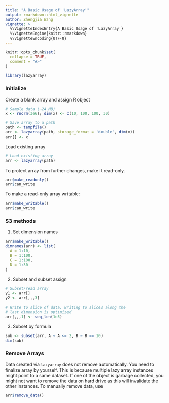 ```yaml
---
title: "A Basic Usage of 'LazyArray'"
output: rmarkdown::html_vignette
author: Zhengjia Wang
vignette: >
  %\VignetteIndexEntry{A Basic Usage of 'LazyArray'}
  %\VignetteEngine{knitr::rmarkdown}
  %\VignetteEncoding{UTF-8}
---
```


```r
knitr::opts_chunk$set(
  collapse = TRUE,
  comment = "#>"
)
```

```r
library(lazyarray)
```

### Initialize

Create a blank array and assign R object

```r
# Sample data (~24 MB)
x <- rnorm(3e6); dim(x) <- c(10, 100, 100, 30)

# Save array to a path
path <- tempfile()
arr <- lazyarray(path, storage_format = 'double', dim(x))
arr[] <- x
```

Load existing array

```r
# Load existing array
arr <- lazyarray(path)
```

To protect array from further changes, make it read-only.

```r
arr$make_readonly()
arr$can_write
```

To make a read-only array writable:

```r
arr$make_writable()
arr$can_write
```

### S3 methods

1. Set dimension names

```r
arr$make_writable()
dimnames(arr) <- list(
  A = 1:10,
  B = 1:100,
  C = 1:100,
  D = 1:30
)
```

2. Subset and subset assign

```r
# Subset/read array
y1 <- arr[]              
y2 <- arr[,,,3]          

# Write to slice of data, writing to slices along the 
# last dimension is optimized
arr[,,,1] <- seq_len(1e5)
```

3. Subset by formula

```r
sub <- subset(arr, A ~ A <= 2, B ~ B == 10)
dim(sub)
```

### Remove Arrays

Data created via `lazyarray` does not remove automatically. You need to finalize array by yourself. This is because multiple lazy array instances might point to a same dataset. If one of the object is garbage collected, you might not want to remove the data on hard drive as this will invalidate the other instances. To manually remove data, use

```r
arr$remove_data()
```
